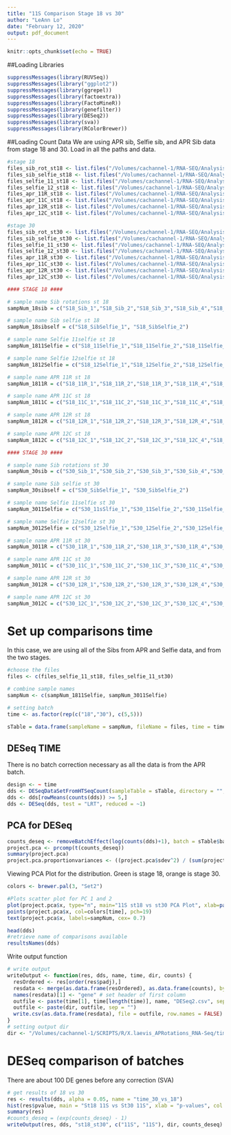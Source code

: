 ```yaml
---
title: "11S Comparison Stage 18 vs 30"
author: "LeAnn Lo"
date: "February 12, 2020"
output: pdf_document
---
```


```r
knitr::opts_chunk$set(echo = TRUE)
```

##Loading Libraries
```r
suppressMessages(library(RUVSeq))
suppressMessages(library("ggplot2"))
suppressMessages(library(ggrepel))
suppressMessages(library(factoextra))
suppressMessages(library(FactoMineR))
suppressMessages(library(genefilter))
suppressMessages(library(DESeq2))
suppressMessages(library(sva))
suppressMessages(library(RColorBrewer))
```


##Loading Count Data
We are using APR sib, Selfie sib, and APR Sib data from stage 18 and 30. Load in all the paths and data.
```r
#stage 18
files_sib_rot_st18 <- list.files("/Volumes/cachannel-1/RNA-SEQ/Analysis/X.laevis_APRotations_RNA-Seq/Quantification/170802_HTSeq-count_Output_exon/Rotations_Batch/Stage_18/S18_Sib", recursive = TRUE, full.name=TRUE)
files_sib_selfie_st18 <- list.files("/Volumes/cachannel-1/RNA-SEQ/Analysis/X.laevis_APRotations_RNA-Seq/Quantification/170802_HTSeq-count_Output_exon/Selfies_Batch/Stage_18/selfie_S18_Sib", recursive = TRUE, full.name=TRUE)
files_selfie_11_st18 <- list.files("/Volumes/cachannel-1/RNA-SEQ/Analysis/X.laevis_APRotations_RNA-Seq/Quantification/170802_HTSeq-count_Output_exon/Selfies_Batch/Stage_18/selfie_11-18", recursive = TRUE, full.name=TRUE)
files_selfie_12_st18 <- list.files("/Volumes/cachannel-1/RNA-SEQ/Analysis/X.laevis_APRotations_RNA-Seq/Quantification/170802_HTSeq-count_Output_exon/Selfies_Batch/Stage_18/selfie_12-18", recursive = TRUE, full.name=TRUE)
files_apr_11R_st18 <- list.files("/Volumes/cachannel-1/RNA-SEQ/Analysis/X.laevis_APRotations_RNA-Seq/Quantification/170802_HTSeq-count_Output_exon/Rotations_Batch/Stage_18/S18_11R", recursive = TRUE, full.name=TRUE)
files_apr_11C_st18 <- list.files("/Volumes/cachannel-1/RNA-SEQ/Analysis/X.laevis_APRotations_RNA-Seq/Quantification/170802_HTSeq-count_Output_exon/Rotations_Batch/Stage_18/S18_11C", recursive = TRUE, full.name=TRUE)
files_apr_12R_st18 <- list.files("/Volumes/cachannel-1/RNA-SEQ/Analysis/X.laevis_APRotations_RNA-Seq/Quantification/170802_HTSeq-count_Output_exon/Rotations_Batch/Stage_18/S18_12R", recursive = TRUE, full.name=TRUE)
files_apr_12C_st18 <- list.files("/Volumes/cachannel-1/RNA-SEQ/Analysis/X.laevis_APRotations_RNA-Seq/Quantification/170802_HTSeq-count_Output_exon/Rotations_Batch/Stage_18/S18_12C", recursive = TRUE, full.name=TRUE)

#stage 30
files_sib_rot_st30 <- list.files("/Volumes/cachannel-1/RNA-SEQ/Analysis/X.laevis_APRotations_RNA-Seq/Quantification/170802_HTSeq-count_Output_exon/Rotations_Batch/Stage_30/S30_Sib", recursive = TRUE, full.name=TRUE)
files_sib_selfie_st30 <- list.files("/Volumes/cachannel-1/RNA-SEQ/Analysis/X.laevis_APRotations_RNA-Seq/Quantification/170802_HTSeq-count_Output_exon/Selfies_Batch/Stage_30/selfie_S30_Sib", recursive = TRUE, full.name=TRUE)
files_selfie_11_st30 <- list.files("/Volumes/cachannel-1/RNA-SEQ/Analysis/X.laevis_APRotations_RNA-Seq/Quantification/170802_HTSeq-count_Output_exon/Selfies_Batch/Stage_30/selfie_11-30", recursive = TRUE, full.name=TRUE)
files_selfie_12_st30 <- list.files("/Volumes/cachannel-1/RNA-SEQ/Analysis/X.laevis_APRotations_RNA-Seq/Quantification/170802_HTSeq-count_Output_exon/Selfies_Batch/Stage_30/selfie_12-30", recursive = TRUE, full.name=TRUE)
files_apr_11R_st30 <- list.files("/Volumes/cachannel-1/RNA-SEQ/Analysis/X.laevis_APRotations_RNA-Seq/Quantification/170802_HTSeq-count_Output_exon/Rotations_Batch/Stage_30/S30_11R", recursive = TRUE, full.name=TRUE)
files_apr_11C_st30 <- list.files("/Volumes/cachannel-1/RNA-SEQ/Analysis/X.laevis_APRotations_RNA-Seq/Quantification/170802_HTSeq-count_Output_exon/Rotations_Batch/Stage_30/S30_11C", recursive = TRUE, full.name=TRUE)
files_apr_12R_st30 <- list.files("/Volumes/cachannel-1/RNA-SEQ/Analysis/X.laevis_APRotations_RNA-Seq/Quantification/170802_HTSeq-count_Output_exon/Rotations_Batch/Stage_30/S30_12R", recursive = TRUE, full.name=TRUE)
files_apr_12C_st30 <- list.files("/Volumes/cachannel-1/RNA-SEQ/Analysis/X.laevis_APRotations_RNA-Seq/Quantification/170802_HTSeq-count_Output_exon/Rotations_Batch/Stage_30/S30_12C", recursive = TRUE, full.name=TRUE)

#### STAGE 18 ####

# sample name Sib rotations st 18
sampNum_18sib = c("S18_Sib_1","S18_Sib_2","S18_Sib_3","S18_Sib_4","S18_Sib_5")

# sample name Sib selfie st 18
sampNum_18sibself = c("S18_SibSelfie_1", "S18_SibSelfie_2")

# sample name Selfie 11selfie st 18
sampNum_1811Selfie = c("S18_11Selfie_1","S18_11Selfie_2","S18_11Selfie_3","S18_11Selfie_4","S18_11Selfie_5")

# sample name Selfie 12selfie st 18
sampNum_1812Selfie = c("S18_12Selfie_1","S18_12Selfie_2","S18_12Selfie_3","S18_12Selfie_4","S18_12Selfie_5")

# sample name APR 11R st 18
sampNum_1811R = c("S18_11R_1","S18_11R_2","S18_11R_3","S18_11R_4","S18_11R_5")

# sample name APR 11C st 18
sampNum_1811C = c("S18_11C_1","S18_11C_2","S18_11C_3","S18_11C_4","S18_11C_5")

# sample name APR 12R st 18
sampNum_1812R = c("S18_12R_1","S18_12R_2","S18_12R_3","S18_12R_4","S18_12R_5")

# sample name APR 12C st 18
sampNum_1812C = c("S18_12C_1","S18_12C_2","S18_12C_3","S18_12C_4","S18_12C_5")

#### STAGE 30 ####

# sample name Sib rotations st 30
sampNum_30sib = c("S30_Sib_1","S30_Sib_2","S30_Sib_3","S30_Sib_4","S30_Sib_5")

# sample name Sib selfie st 30
sampNum_30sibself = c("S30_SibSelfie_1", "S30_SibSelfie_2")

# sample name Selfie 11selfie st 30
sampNum_3011Selfie = c("S30_11sSlfie_1","S30_11Selfie_2","S30_11Selfie_3","S30_11Selfie_4","S30_11Selfie_5")

# sample name Selfie 12selfie st 30
sampNum_3012Selfie = c("S30_12Selfie_1","S30_12Selfie_2","S30_12Selfie_3","S30_12Selfie_4","S30_12Selfie_5")

# sample name APR 11R st 30
sampNum_3011R = c("S30_11R_1","S30_11R_2","S30_11R_3","S30_11R_4","S30_11R_5")

# sample name APR 11C st 30
sampNum_3011C = c("S30_11C_1","S30_11C_2","S30_11C_3","S30_11C_4","S30_11C_5")

# sample name APR 12R st 30
sampNum_3012R = c("S30_12R_1","S30_12R_2","S30_12R_3","S30_12R_4","S30_12R_5")

# sample name APR 12C st 30
sampNum_3012C = c("S30_12C_1","S30_12C_2","S30_12C_3","S30_12C_4","S30_12C_5")

```


# Set up comparisons time
In this case, we are using all of the Sibs from APR and Selfie data, and from the two stages. 
```r
#choose the files
files <- c(files_selfie_11_st18, files_selfie_11_st30)

# combine sample names
sampNum <- c(sampNum_1811Selfie, sampNum_3011Selfie)

# setting batch
time <- as.factor(rep(c("18","30"), c(5,5)))

sTable = data.frame(sampleName = sampNum, fileName = files, time = time)
```


## DESeq TIME
There is no batch correction necessary as all the data is from the APR batch. 
```r
design <- ~ time
dds <- DESeqDataSetFromHTSeqCount(sampleTable = sTable, directory = "", design = design)
dds <- dds[rowMeans(counts(dds)) >= 5,] 
dds <- DESeq(dds, test = "LRT", reduced = ~1)
```

## PCA for DESeq

```r
counts_deseq <- removeBatchEffect(log(counts(dds)+1), batch = sTable$batch, design = model.matrix(~time, sTable$time))
project.pca <- prcomp(t(counts_deseq))
summary(project.pca)
project.pca.proportionvariances <- ((project.pca$sdev^2) / (sum(project.pca$sdev^2)))*100
```

Viewing PCA Plot for the distribution. Green is stage 18, orange is stage 30.
```r
colors <- brewer.pal(3, "Set2")

#Plots scatter plot for PC 1 and 2
plot(project.pca$x, type="n", main="11S st18 vs st30 PCA Plot", xlab=paste("PC1, ", round(project.pca.proportionvariances[1], 2), "%"), ylab=paste("PC2, ", round(project.pca.proportionvariances[2], 2), "%"))
points(project.pca$x, col=colors[time], pch=19)
text(project.pca$x, labels=sampNum, cex= 0.7)
```

```r
head(dds)
#retrieve name of comparisons available
resultsNames(dds)
```

Write output function
```r
# write output
writeOutput <- function(res, dds, name, time, dir, counts) {
  resOrdered <- res[order(res$padj),]
  resdata <- merge(as.data.frame(resOrdered), as.data.frame(counts), by="row.names", sort=FALSE) #includes normalized counts in output csv
  names(resdata)[1] <- "gene" # set header of first column
  outfile <- paste(time[1], time[length(time)], name, "DESeq2.csv", sep = "_")
  outfile <- paste(dir, outfile, sep = "")
  write.csv(as.data.frame(resdata), file = outfile, row.names = FALSE)
}
# setting output dir
dir <- "/Volumes/cachannel-1/SCRIPTS/R/X.laevis_APRotations_RNA-Seq/time_comparisons/"
```

# DESeq comparison of batches
There are about 100 DE genes before any correction (SVA)
```r
# get results of 18 vs 30
res <- results(dds, alpha = 0.05, name = "time_30_vs_18")
hist(res$pvalue, main = "St18 11S vs St30 11S", xlab = "p-values", col = "lavender")
summary(res)
#counts_deseq = (exp(counts_deseq) - 1)
writeOutput(res, dds, "st18_st30", c("11S", "11S"), dir, counts_deseq)
```






